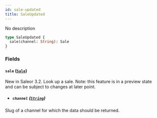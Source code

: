 ```yaml
---
id: sale-updated
title: SaleUpdated
---
```


No description

```graphql
type SaleUpdated {
  sale(channel: String): Sale
}
```

### Fields

#### `sale` ([`Sale`](../../../developer/api-reference/objects/sale))

New in Saleor 3.2. Look up a sale. Note: this feature is in a preview state and can be subject to changes at later point.

- ##### `channel` ([`String`](../../../developer/api-reference/scalars/string))

Slug of a channel for which the data should be returned.
